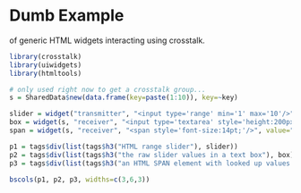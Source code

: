 # Dumb Example

of generic HTML widgets interacting using crosstalk.

```r
library(crosstalk)
library(uiwidgets)
library(htmltools)

# only used right now to get a crosstalk group...
s = SharedData$new(data.frame(key=paste(1:10)), key=~key)

slider = widget("transmitter", "<input type='range' min='1' max='10'/>", crosstalk=s, width=200)
box = widget(s, "receiver", "<input type='textarea' style='height:200px;font-size:14pt;'/>", height=400, width=400)
span = widget(s, "receiver", "<span style='font-size:14pt;'/>", value="innerText", width=200, data=letters[1:10])

p1 = tags$div(list(tags$h3("HTML range slider"), slider))
p2 = tags$div(list(tags$h3("the raw slider values in a text box"), box))
p3 = tags$div(list(tags$h3("an HTML SPAN element with looked up values from the slider:"), span))

bscols(p1, p2, p3, widths=c(3,6,3))
```
